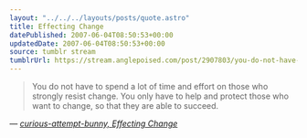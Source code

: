 ```yaml
---
layout: "../../../layouts/posts/quote.astro"
title: Effecting Change
datePublished: 2007-06-04T08:50:53+00:00
updatedDate: 2007-06-04T08:50:53+00:00
source: tumblr stream
tumblrUrl: https://stream.anglepoised.com/post/2907803/you-do-not-have-to-spend-a-lot-of-time-and-effort
---
```


> You do not have to spend a lot of time and effort on those who strongly resist change. You only have to help and protect those who want to change, so that they are able to succeed.

— <cite>[curious-attempt-bunny, _Effecting Change_](http://curious-attempt-bunny.blogspot.com/2007/03/effecting-change.html)</cite>
